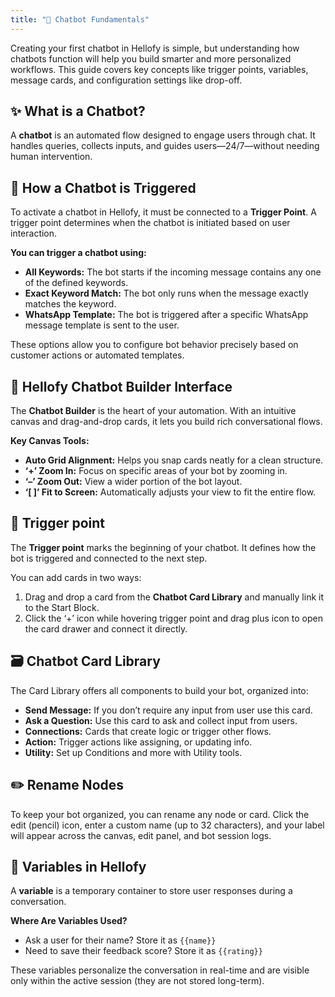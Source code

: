 ```yaml
---
title: "🤖 Chatbot Fundamentals"
---
```


Creating your first chatbot in Hellofy is simple, but understanding how chatbots function will help you build smarter and more personalized workflows. This guide covers key concepts like trigger points, variables, message cards, and configuration settings like drop-off.

## ✨ What is a Chatbot?

A **chatbot** is an automated flow designed to engage users through chat. It handles queries, collects inputs, and guides users—24/7—without needing human intervention.

## 🚀 How a Chatbot is Triggered

To activate a chatbot in Hellofy, it must be connected to a **Trigger Point**. A trigger point determines when the chatbot is initiated based on user interaction.

**You can trigger a chatbot using:**

- **All Keywords:** The bot starts if the incoming message contains any one of the defined keywords.
- **Exact Keyword Match:** The bot only runs when the message exactly matches the keyword.
- **WhatsApp Template:** The bot is triggered after a specific WhatsApp message template is sent to the user.

These options allow you to configure bot behavior precisely based on customer actions or automated templates.

## 🧩 Hellofy Chatbot Builder Interface

The **Chatbot Builder** is the heart of your automation. With an intuitive canvas and drag-and-drop cards, it lets you build rich conversational flows.

<DefaultVector />

**Key Canvas Tools:**

- **Auto Grid Alignment:** Helps you snap cards neatly for a clean structure.
- **‘+’ Zoom In:** Focus on specific areas of your bot by zooming in.
- **‘–’ Zoom Out:** View a wider portion of the bot layout.
- **‘[ ]’ Fit to Screen:** Automatically adjusts your view to fit the entire flow.

<DefaultVector />

## 🚦 Trigger point

The **Trigger point** marks the beginning of your chatbot. It defines how the bot is triggered and connected to the next step.

You can add cards in two ways:

1. Drag and drop a card from the **Chatbot Card Library** and manually link it to the Start Block.
2. Click the ‘+’ icon while hovering trigger point and drag plus icon to open the card drawer and connect it directly.

<DefaultVector />

## 🗃️ Chatbot Card Library

The Card Library offers all components to build your bot, organized into:
- **Send Message:** If you don’t require any input from user use this card.
- **Ask a Question:** Use this card to ask and collect input from users.
- **Connections:** Cards that create logic or trigger other flows.
- **Action:** Trigger actions like assigning, or updating info.
- **Utility:** Set up Conditions and more with Utility tools.

<DefaultVector />

## ✏️ Rename Nodes

To keep your bot organized, you can rename any node or card. Click the edit (pencil) icon, enter a custom name (up to 32 characters), and your label will appear across the canvas, edit panel, and bot session logs.

<DefaultVector />

## 🔄 Variables in Hellofy

A **variable** is a temporary container to store user responses during a conversation.

**Where Are Variables Used?**
- Ask a user for their name? Store it as `{{name}}`
- Need to save their feedback score? Store it as `{{rating}}`

These variables personalize the conversation in real-time and are visible only within the active session (they are not stored long-term).
